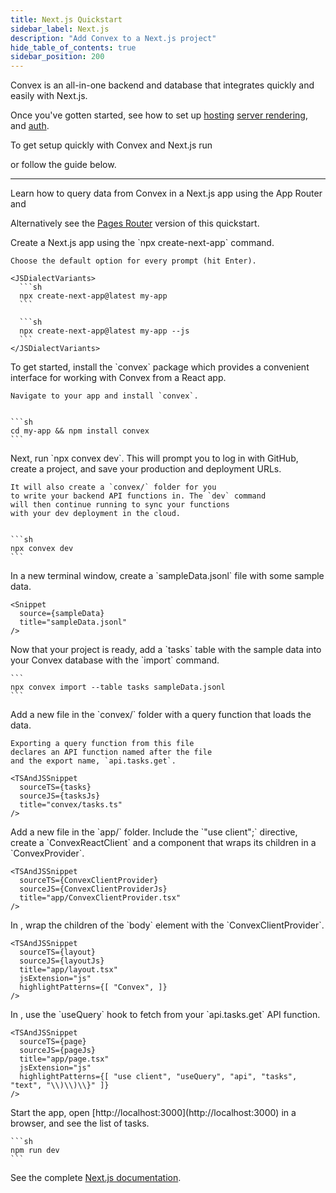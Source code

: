 ```yaml
---
title: Next.js Quickstart
sidebar_label: Next.js
description: "Add Convex to a Next.js project"
hide_table_of_contents: true
sidebar_position: 200
---
```



<Admonition type="tip" title="Convex + Next.js">

Convex is an all-in-one backend and database that integrates quickly and easily
with Next.js.

Once you've gotten started, see how to set up
[hosting](/docs/production/hosting/hosting.mdx)
[server rendering](/docs/client/react/nextjs/nextjs-server-rendering.mdx), and
[auth](https://docs.convex.dev/client/react/nextjs/).

</Admonition>

To get setup quickly with Convex and Next.js run

<p>
  <b>
    <CodeWithCopyButton text="npm create convex@latest" />
  </b>
</p>

or follow the guide below.

---

Learn how to query data from Convex in a Next.js app using the App Router
and<LanguageSelector verbose />

Alternatively see the
[Pages Router](/docs/client/react/nextjs-pages-router/quickstart-nextjs-pages-router.mdx)
version of this quickstart.

<StepByStep>
  <Step title="Create a React app">
    Create a Next.js app using the `npx create-next-app` command.

    Choose the default option for every prompt (hit Enter).

    <JSDialectVariants>
      ```sh
      npx create-next-app@latest my-app
      ```

      ```sh
      npx create-next-app@latest my-app --js
      ```
    </JSDialectVariants>

  </Step>
  <Step title="Install the Convex client and server library">
    To get started, install the `convex`
    package which provides a convenient interface for working
    with Convex from a React app.

    Navigate to your app and install `convex`.


    ```sh
    cd my-app && npm install convex
    ```

  </Step>
  <Step title="Set up a Convex dev deployment">
    Next, run `npx convex dev`. This
    will prompt you to log in with GitHub,
    create a project, and save your production and deployment URLs.

    It will also create a `convex/` folder for you
    to write your backend API functions in. The `dev` command
    will then continue running to sync your functions
    with your dev deployment in the cloud.


    ```sh
    npx convex dev
    ```

  </Step>

  <Step title="Create sample data for your database">
    In a new terminal window, create a `sampleData.jsonl`
    file with some sample data.

    <Snippet
      source={sampleData}
      title="sampleData.jsonl"
    />

  </Step>

  <Step title="Add the sample data to your database">
    Now that your project is ready, add a `tasks` table
    with the sample data into your Convex database with
    the `import` command.

    ```
    npx convex import --table tasks sampleData.jsonl
    ```

  </Step>

  <Step title="Expose a database query">
    Add a new file <JSDialectFileName name="tasks.ts" /> in the `convex/` folder
    with a query function that loads the data.

    Exporting a query function from this file
    declares an API function named after the file
    and the export name, `api.tasks.get`.

    <TSAndJSSnippet
      sourceTS={tasks}
      sourceJS={tasksJs}
      title="convex/tasks.ts"
    />

  </Step>

  <Step title="Create a client component for the Convex provider">
    Add a new file <JSDialectFileName name="ConvexClientProvider.tsx" /> in the `app/` folder. Include the `"use client";` directive, create a
    `ConvexReactClient` and a component that wraps its children in a `ConvexProvider`.

    <TSAndJSSnippet
      sourceTS={ConvexClientProvider}
      sourceJS={ConvexClientProviderJs}
      title="app/ConvexClientProvider.tsx"
    />

  </Step>

  <Step title="Wire up the ConvexClientProvider">
    In <JSDialectFileName name="app/layout.tsx" ext="js" />, wrap the children of the `body` element with the `ConvexClientProvider`.

    <TSAndJSSnippet
      sourceTS={layout}
      sourceJS={layoutJs}
      title="app/layout.tsx"
      jsExtension="js"
      highlightPatterns={[ "Convex", ]}
    />

  </Step>

  <Step title="Display the data in your app">
    In <JSDialectFileName name="app/page.tsx" ext="js" />, use the `useQuery` hook to fetch from your `api.tasks.get`
    API function.

    <TSAndJSSnippet
      sourceTS={page}
      sourceJS={pageJs}
      title="app/page.tsx"
      jsExtension="js"
      highlightPatterns={[ "use client", "useQuery", "api", "tasks", "text", "\\)\\)\\}" ]}
    />

  </Step>

  <Step title="Start the app">
    Start the app, open [http://localhost:3000](http://localhost:3000) in a browser,
    and see the list of tasks.

    ```sh
    npm run dev
    ```

  </Step>

</StepByStep>

See the complete [Next.js documentation](/docs/client/react/nextjs/nextjs.mdx).

